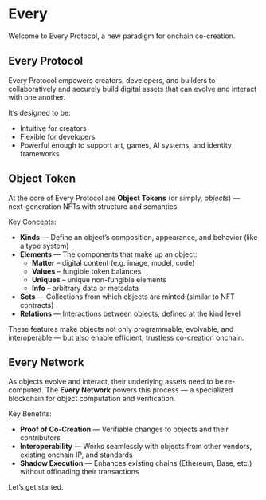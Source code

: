# Every

Welcome to Every Protocol, a new paradigm for onchain co-creation.

## Every Protocol

Every Protocol empowers creators, developers, and builders to collaboratively and securely build digital assets that can evolve and interact with one another.

It’s designed to be:
- Intuitive for creators
- Flexible for developers
- Powerful enough to support art, games, AI systems, and identity frameworks

## Object Token

At the core of Every Protocol are **Object Tokens** (or simply, *objects*) — next-generation NFTs with structure and semantics.

Key Concepts:
- **Kinds** — Define an object’s composition, appearance, and behavior (like a type system)
- **Elements** — The components that make up an object:
  - **Matter** – digital content (e.g. image, model, code)
  - **Values** – fungible token balances
  - **Uniques** – unique non-fungible elements
  - **Info** – arbitrary data or metadata
- **Sets** — Collections from which objects are minted (similar to NFT contracts)
- **Relations** — Interactions between objects, defined at the kind level

These features make objects not only programmable, evolvable, and interoperable — but also enable efficient, trustless co-creation onchain.

## Every Network

As objects evolve and interact, their underlying assets need to be re-computed. The **Every Network** powers this process — a specialized blockchain for object computation and verification.

Key Benefits:
- **Proof of Co-Creation** — Verifiable changes to objects and their contributors
- **Interoperability** — Works seamlessly with objects from other vendors, existing onchain IP, and standards
- **Shadow Execution** — Enhances existing chains (Ethereum, Base, etc.) without offloading their transactions

Let’s get started.
